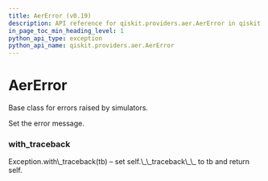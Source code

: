 ```yaml
---
title: AerError (v0.19)
description: API reference for qiskit.providers.aer.AerError in qiskit v0.19
in_page_toc_min_heading_level: 1
python_api_type: exception
python_api_name: qiskit.providers.aer.AerError
---
```


# AerError

<Class id="qiskit.providers.aer.AerError" isDedicatedPage={true} github="https://github.com/qiskit/qiskit-aer/tree/stable/0.5/qiskit/providers/aer/aererror.py" signature="AerError(*message)" modifiers="exception">
  Base class for errors raised by simulators.

  Set the error message.

  ### with\_traceback

  <Function id="qiskit.providers.aer.AerError.with_traceback" signature="with_traceback()">
    Exception.with\_traceback(tb) – set self.\_\_traceback\_\_ to tb and return self.
  </Function>
</Class>

